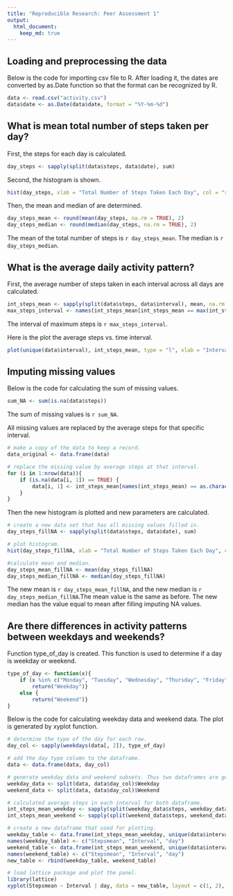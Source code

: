 ```yaml
---
title: "Reproducible Research: Peer Assessment 1"
output: 
  html_document:
    keep_md: true
---
```



## Loading and preprocessing the data

Below is the code for importing csv file to R. After loading it, the dates are converted by as.Date function so that the format can be recognized by R.

```r
data <- read.csv("activity.csv")
data$date <- as.Date(data$date, format = "%Y-%m-%d")
```

## What is mean total number of steps taken per day?

First, the steps for each day is calculated.

```r
day_steps <- sapply(split(data$steps, data$date), sum)
```

Second, the histogram is shown.

```r
hist(day_steps, xlab = "Total Number of Steps Taken Each Day", col = "red", main = "Total Number of Steps Taken Each Day", breaks = 61)

```

Then, the mean and median of are determined.

```r
day_steps_mean <- round(mean(day_steps, na.rm = TRUE), 2)
day_steps_median <- round(median(day_steps, na.rm = TRUE), 2)
```

The mean of the total number of steps is `r day_steps_mean`. The median is `r day_steps_median`.

## What is the average daily activity pattern?

First, the average number of steps taken in each interval across all days are calculated.

```r
int_steps_mean <- sapply(split(data$steps, data$interval), mean, na.rm = TRUE)
max_steps_interval <- names(int_steps_mean[int_steps_mean == max(int_steps_mean)])
```

The interval of maximum steps is `r max_steps_interval`.  

Here is the plot the average steps vs. time interval.

```r
plot(unique(data$interval), int_steps_mean, type = "l", xlab = "Interval", ylab = "Average Number of Steps", main = "Average Number of Steps Each Interval")
```


## Imputing missing values

Below is the code for calculating the sum of missing values.

```r
sum_NA <- sum(is.na(data$steps))
```

The sum of missing values is `r sum_NA`.  

All missing values are replaced by the average steps for that specific interval.

```r
# make a copy of the data to keep a record.
data_original <- data.frame(data)

# replace the missing value by average steps at that interval.
for (i in 1:nrow(data)){
	if (is.na(data[i, 1]) == TRUE) {
		data[i, 1] <- int_steps_mean[names(int_steps_mean) == as.character(data[i, 3])]
	}
}
```

Then the new histogram is plotted and new parameters are calculated.

```r
# create a new data set that has all missing values filled in.
day_steps_fillNA <- sapply(split(data$steps, data$date), sum)

# plot histogram.
hist(day_steps_fillNA, xlab = "Total Number of Steps Taken Each Day", col = "red", main = "Total Number of Steps Taken Each Day, NA filled", breaks = 61)

#calculate mean and median.
day_steps_mean_fillNA <- mean(day_steps_fillNA)
day_steps_median_fillNA <- median(day_steps_fillNA)

```

The new mean is `r day_steps_mean_fillNA`, and the new median is `r day_steps_median_fillNA`.The mean value is the same as before. The new median has the value equal to mean after filling imputing NA values.

## Are there differences in activity patterns between weekdays and weekends?

Function type_of_day is created. This function is used to determine if a day is weekday or weekend.

```r
type_of_day <- function(x){
	if (x %in% c("Monday", "Tuesday", "Wednesday", "Thursday", "Friday")){
		return("Weekday")}
	else {
		return("Weekend")}
}
```

Below is the code for calculating weekday data and weekend data. The plot is generated by xyplot function.

```r
# determine the type of the day for each row.
day_col <- sapply(weekdays(data[, 2]), type_of_day)

# add the day type column to the dataframe.
data <- data.frame(data, day_col)

# generate weekday data and weekend subsets. Thus two dataframes are generated.
weekday_data <- split(data, data$day_col)$Weekday
weekend_data <- split(data, data$day_col)$Weekend

# calculated average steps in each interval for both dataframe.
int_steps_mean_weekday <- sapply(split(weekday_data$steps, weekday_data$interval), mean)
int_steps_mean_weekend <- sapply(split(weekend_data$steps, weekend_data$interval), mean)

# create a new dataframe that used for plotting.
weekday_table <- data.frame(int_steps_mean_weekday, unique(data$interval), "Weekday")
names(weekday_table) <- c("Stepsmean", "Interval", "day")
weekend_table <- data.frame(int_steps_mean_weekend, unique(data$interval), "Weekend")
names(weekend_table) <- c("Stepsmean", "Interval", "day")
new_table <- rbind(weekday_table, weekend_table)

# load lattice package and plot the panel.
library(lattice)
xyplot(Stepsmean ~ Interval | day, data = new_table, layout = c(1, 2), type = "l", ylab = "Mean of Steps")
```